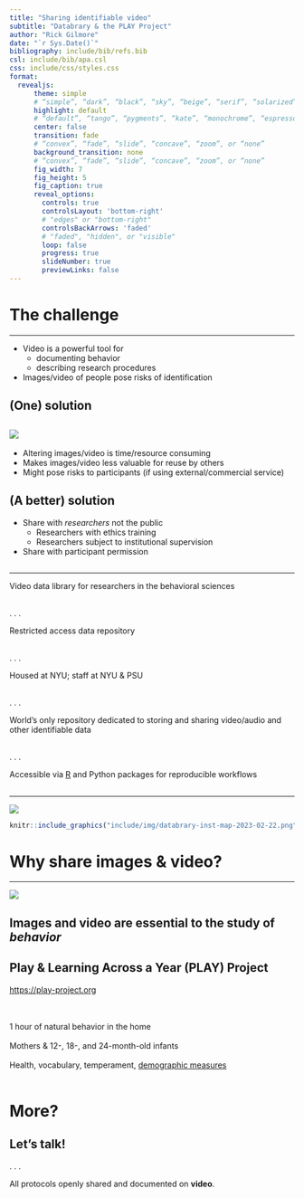 ```yaml
---
title: "Sharing identifiable video"
subtitle: "Databrary & the PLAY Project"
author: "Rick Gilmore"
date: "`r Sys.Date()`"
bibliography: include/bib/refs.bib
csl: include/bib/apa.csl
css: include/css/styles.css
format:
  revealjs:
      theme: simple
      # “simple”, “dark”, “black”, “sky”, “beige”, “serif”, “solarized”, “blood”, “moon”, “night”, “league”, or “white”
      highlight: default
      # “default”, “tango”, “pygments”, “kate”, “monochrome”, “espresso”, “zenburn”, “haddock”, or “breezedark”
      center: false
      transition: fade
      # “convex”, “fade”, “slide”, “concave”, “zoom”, or “none”
      background_transition: none
      # “convex”, “fade”, “slide”, “concave”, “zoom”, or “none”
      fig_width: 7
      fig_height: 5
      fig_caption: true
      reveal_options:
        controls: true
        controlsLayout: 'bottom-right'
        # "edges" or "bottom-right"
        controlsBackArrows: 'faded'
        # "faded", "hidden", or "visible"
        loop: false
        progress: true
        slideNumber: true
        previewLinks: false
---
```


# The challenge

---

- Video is a powerful tool for 
    - documenting behavior
    - describing research procedures
- Images/video of people pose risks of identification

## (One) solution

![](https://fiverr-res.cloudinary.com/images/t_main1,q_auto,f_auto,q_auto,f_auto/gigs/49647129/original/50b3952f2fcb3e81874e1aca222281240d11b934/blur-faces-objects-brands-or-anything-else-in-your-video.png)
---

- Altering images/video is time/resource consuming
- Makes images/video less valuable for reuse by others
- Might pose risks to participants (if using external/commercial service)

## (A better) solution

- Share with *researchers* not the public
    - Researchers with ethics training
    - Researchers subject to institutional supervision
- Share with participant permission

## {data-background-iframe="https://databrary.org/"}

---

Video data library for researchers in the behavioral sciences</br></br>

. . .

Restricted access data repository</br></br>

. . .

Housed at NYU; staff at NYU & PSU</br></br>

. . .

World's only repository dedicated to storing and sharing video/audio and other identifiable data</br></br>

. . .

Accessible via [R](https://databrary.github.io/databraryr) and Python packages for reproducible workflows

## {data-background-iframe="https://databrary.github.io/analytics/weekly.html"}

---

![](include/img/databrary-map-2023-07-19.png)

```r
knitr::include_graphics("include/img/databrary-inst-map-2023-02-22.png")
```

## {data-background-iframe="https://databrary.org/support/irb/release-levels.html"}

# Why share images & video?

---

![](include/img/gilmore-adolph-nat-hum-beh-2017.png)

## Images and video are essential to the study of *behavior*

## {data-background-video="https://www.anhourinthelife.org/img/PLAY-parents-noaudio.mp4"}

## Play & Learning Across a Year (PLAY) Project

[https://play-project.org](https://play-project.org)

</br></br>
1 hour of natural behavior in the home</br></br>
Mothers & 12-, 18-, and 24-month-old infants</br></br>
Health, vocabulary, temperament, [demographic measures](https://PLAY-behaviorome.github.io/KoBoToolbox/)</br></br>

# More?

## Let's talk!



. . .

All protocols openly shared and documented on **video**.

## {data-background-iframe="https://www.play-project.org/collection.html"}

